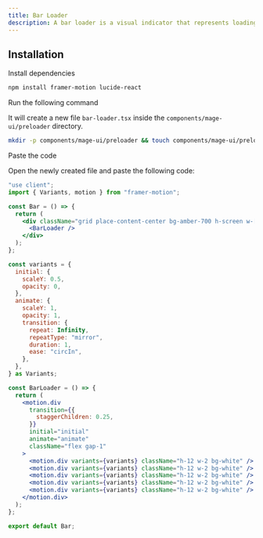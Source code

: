 ```yaml
---
title: Bar Loader
description: A bar loader is a visual indicator that represents loading progress using a horizontal bar animation.
---
```


<ComponentPreview name="preloader-bar-loader--docs" />

## Installation

<Steps>
<Step>Install dependencies</Step>

```bash
npm install framer-motion lucide-react
```

<Step>Run the following command</Step>

It will create a new file `bar-loader.tsx` inside the `components/mage-ui/preloader` directory.

```bash 
mkdir -p components/mage-ui/preloader && touch components/mage-ui/preloader/bar-loader.tsx
```

<Step>Paste the code</Step> 

Open the newly created file and paste the following code:

```jsx 
"use client";
import { Variants, motion } from "framer-motion";

const Bar = () => {
  return (
    <div className="grid place-content-center bg-amber-700 h-screen w-[90vw]">
      <BarLoader />
    </div>
  );
};

const variants = {
  initial: {
    scaleY: 0.5,
    opacity: 0,
  },
  animate: {
    scaleY: 1,
    opacity: 1,
    transition: {
      repeat: Infinity,
      repeatType: "mirror",
      duration: 1,
      ease: "circIn",
    },
  },
} as Variants;

const BarLoader = () => {
  return (
    <motion.div
      transition={{
        staggerChildren: 0.25,
      }}
      initial="initial"
      animate="animate"
      className="flex gap-1"
    >
      <motion.div variants={variants} className="h-12 w-2 bg-white" />
      <motion.div variants={variants} className="h-12 w-2 bg-white" />
      <motion.div variants={variants} className="h-12 w-2 bg-white" />
      <motion.div variants={variants} className="h-12 w-2 bg-white" />
      <motion.div variants={variants} className="h-12 w-2 bg-white" />
    </motion.div>
  );
};

export default Bar;

```
</Steps>


